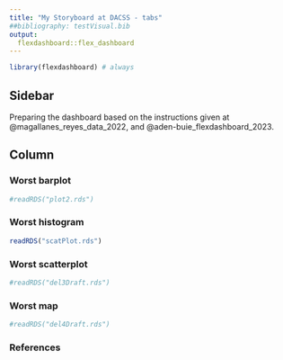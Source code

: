 ```yaml
---
title: "My Storyboard at DACSS - tabs"
##bibliography: testVisual.bib
output: 
  flexdashboard::flex_dashboard
---
```


```r
library(flexdashboard) # always
```

## Sidebar {.sidebar}


Preparing the dashboard based on the instructions given at @magallanes_reyes_data_2022, and @aden-buie_flexdashboard_2023.

## Column {.tabset .tabset-fade}


### Worst barplot

```r
#readRDS("plot2.rds")
```


### Worst histogram

```r
readRDS("scatPlot.rds")
```

### Worst scatterplot

```r
#readRDS("del3Draft.rds")
```


### Worst map

```r
#readRDS("del4Draft.rds")
```


### References 
